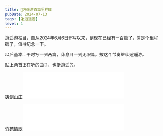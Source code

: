 ```yaml
---
title: 🎉逍遥游百篇里程碑
pubDate: 2024-07-13
tags: [🏖逍遥游]
level: 1
---
```


逍遥游栏目，自从2024年6月6日开写以来，到现在已经有一百篇了，算是个里程碑了，值得纪念一下。

以后基本上平时写一到两篇，休息日一到无限篇。按这个节奏继续逍遥游。

贴上两首正在听的曲子，也挺逍遥的。

[铸剑山庄](https://music.163.com/song?id=29223130) <iframe frameborder="no" border="0" marginwidth="0" marginheight="0" width="330" height="86" src="//music.163.com/outchain/player?type=2&id=29223130&auto=0&height=66"></iframe>

[竹苑情歌](https://music.163.com/song?id=28739373) <iframe frameborder="no" border="0" marginwidth="0" marginheight="0" width="330" height="86" src="//music.163.com/outchain/player?type=2&id=28739373&auto=0&height=66"></iframe>
